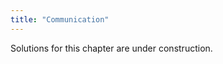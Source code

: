 ```yaml
---
title: "Communication"
---
```


::: callout-warning
Solutions for this chapter are under construction.
:::
